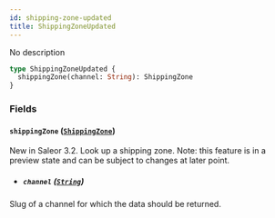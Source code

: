 ```yaml
---
id: shipping-zone-updated
title: ShippingZoneUpdated
---
```


No description

```graphql
type ShippingZoneUpdated {
  shippingZone(channel: String): ShippingZone
}
```

### Fields

#### `shippingZone` ([`ShippingZone`](../../../developer/api-reference/objects/shipping-zone))

New in Saleor 3.2. Look up a shipping zone. Note: this feature is in a preview state and can be subject to changes at later point.

- ##### `channel` ([`String`](../../../developer/api-reference/scalars/string))

Slug of a channel for which the data should be returned.
